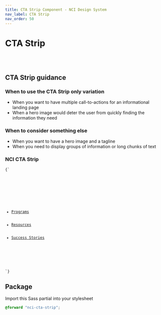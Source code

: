 ```yaml
---
title: CTA Strip Component - NCI Design System
nav_label: CTA Strip
nav_order: 50
---
```


# CTA Strip

<br />
<br />

## CTA Strip guidance

### When to use the CTA Strip only variation

- When you want to have multiple call-to-actions for an informational landing page
- When a hero image would deter the user from quickly finding the information they need

### When to consider something else

- When you want to have a hero image and a tagline
- When you need to display groups of information or long chunks of text

### NCI CTA Strip

<Code className="html">{`
<div class="usa-section usa-section--dark">
	<div class="grid-container">
		<ul class="nci-cta-strip">
			<li><a href="http://www.cancer.gov" class="usa-button">Programs</a></li>
			<li><a href="http://www.google.com/" class="usa-button">Resources</a></li>
			<li><a href="http://www.cancer.gov" class="usa-button">Success Stories</a></li>
		</ul>
	</div>
</div>
`}</Code>

## Package

Import this Sass partial into your stylesheet

```scss nopreview
@forward "nci-cta-strip";
```
